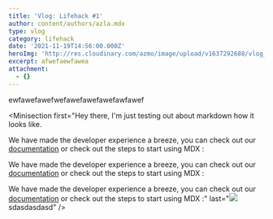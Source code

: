 ```yaml
---
title: 'Vlog: Lifehack #1'
author: content/authors/azla.mdx
type: vlog
category: lifehack
date: '2021-11-19T14:56:00.000Z'
heroImg: 'http://res.cloudinary.com/azmo/image/upload/v1637292688/vlog_room_fpu9uu.png'
excerpt: afwefaewfawea
attachment:
  - {}
---
```


ewfawefawefwefawefawefawefawfawef

<Minisection
  first="Hey there, I'm just testing out about markdown how it looks like.

We have made the developer experience a breeze, you can check out our [documentation](https://tina.io/docs/mdx/) or check out the steps to start using MDX :

We have made the developer experience a breeze, you can check out our [documentation](https://tina.io/docs/mdx/) or check out the steps to start using MDX :

We have made the developer experience a breeze, you can check out our [documentation](https://tina.io/docs/mdx/) or check out the steps to start using MDX :"
  last="![](http://res.cloudinary.com/azmo/image/upload/v1637292688/vlog_journey_yen6eo.png)sdasdasdasd"
/>

